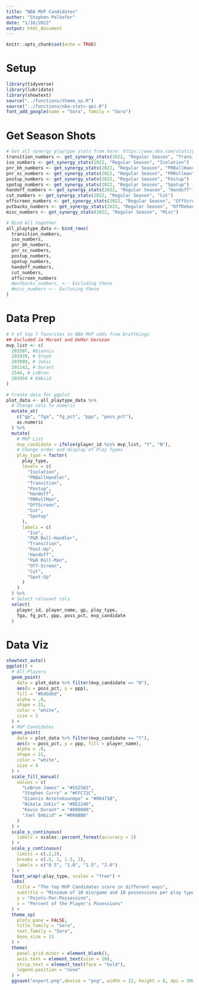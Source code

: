 ```yaml
---
title: "NBA MVP Candidates"
author: "Stephen Pelkofer"
date: "1/16/2022"
output: html_document
---
```


```r
knitr::opts_chunk$set(echo = TRUE)
```


# Setup

```r
library(tidyverse)
library(lubridate)
library(showtext)
source("../functions/theme_sp.R")
source("../functions/nba-stats-api.R")
font_add_google(name = "Sora", family = "Sora")
```


# Get Season Shots

```r
# Get all synergy playtype stats from here: https://www.nba.com/stats/players/{category}
transition_numbers <- get_synergy_stats(2022, "Regular Season", "Transition")
iso_numbers <- get_synergy_stats(2022, "Regular Season", "Isolation")
pnr_bh_numbers <- get_synergy_stats(2022, "Regular Season", "PRBallHandler")
pnr_sc_numbers <- get_synergy_stats(2022, "Regular Season", "PRRollman")
postup_numbers <- get_synergy_stats(2022, "Regular Season", "Postup")
spotup_numbers <- get_synergy_stats(2022, "Regular Season", "Spotup")
handoff_numbers <- get_synergy_stats(2022, "Regular Season", "Handoff")
cut_numbers <- get_synergy_stats(2022, "Regular Season", "Cut")
offscreen_numbers <- get_synergy_stats(2022, "Regular Season", "OffScreen")
putbacks_numbers <- get_synergy_stats(2022, "Regular Season", "OffRebound")
misc_numbers <- get_synergy_stats(2022, "Regular Season", "Misc")

# Bind All together
all_playtype_data <- bind_rows(
  transition_numbers,
  iso_numbers,
  pnr_bh_numbers,
  pnr_sc_numbers,
  postup_numbers,
  spotup_numbers,
  handoff_numbers,
  cut_numbers,
  offscreen_numbers
  #putbacks_numbers, <-- Excluding these
  #misc_numbers <-- Exclusing these
)
```

# Data Prep

```r
# 5 of top 7 favorites in NBA MVP odds from Draftkings
## Excluded Ja Morant and DeMar Derozan
mvp_list <- c(
  203507, #Giannis
  201939, # Steph
  203999, # Jokic
  201142, # Durant
  2544, # LeBron
  203954 # Embiid
)

# Create data for ggplot
plot_data <- all_playtype_data %>% 
  # Change cols to numeric
  mutate_at(
    c("gp", "fga", "fg_pct", "ppp", "poss_pct"),
    as.numeric
  ) %>% 
  mutate(
    # MVP List
    mvp_candidate = ifelse(player_id %in% mvp_list, "Y", "N"),
    # Change order and display of Play Types
    play_type = factor(
      play_type,
      levels = c(
        "Isolation",
        "PRBallHandler",
        "Transition",
        "Postup",
        "Handoff",
        "PRRollMan",
        "OffScreen",
        "Cut",
        "Spotup"
      ),
      labels = c(
        "Iso",
        "P&R Ball-Handler",
        "Transition",
        "Post-Up",
        "Handoff",
        "P&R Roll-Man",
        "Off-Screen",
        "Cut",
        "Spot-Up"
      )
    )
  ) %>% 
  # Select relevant cols
  select(
    player_id, player_name, gp, play_type, 
    fga, fg_pct, ppp, poss_pct, mvp_candidate
  )
```


# Data Viz

```r
showtext_auto()
ggplot() +
  # All-Players
  geom_point(
    data = plot_data %>% filter(mvp_candidate == "N"),
    aes(x = poss_pct, y = ppp),
    fill = "#bdbdbd",
    alpha = .8,
    shape = 21,
    color = "white",
    size = 2
  ) +
  # MVP Candidates
  geom_point(
    data = plot_data %>% filter(mvp_candidate == "Y"),
    aes(x = poss_pct, y = ppp, fill = player_name),
    alpha = .8,
    shape = 21,
    color = "white",
    size = 4
  ) +
  scale_fill_manual(
    values = c(
      "LeBron James" = "#552583",
      "Stephen Curry" = "#FFC72C",
      "Giannis Antetokounmpo" = "#00471B",
      "Nikola Jokic" = "#0E2240",
      "Kevin Durant" = "#000000",
      "Joel Embiid" = "#006BB6"
    )
  ) +
  scale_x_continuous(
    labels = scales::percent_format(accuracy = 1)
  ) +
  scale_y_continuous(
    limits = c(.2,2),
    breaks = c(.5, 1, 1.5, 2),
    labels = c("0.5", "1.0", "1.5", "2.0")
  ) +
  facet_wrap(~play_type, scales = "free") +
  labs(
    title = "The top MVP Candidates score in different ways",
    subtitle = "Minimum of 10 min/game and 10 possessions per play type to qualify",
    y = "Points-Per-Possession",
    x = "Percent of the Player's Posessions"
  ) +
  theme_sp(
    plots_pane = FALSE,
    title_family = "Sora",
    text_family = "Sora",
    base_size = 13
  ) +
  theme(
    panel.grid.minor = element_blank(),
    axis.text = element_text(size = 10),
    strip.text = element_text(face = "bold"),
    legend.position = "none"
  ) +
  ggsave("export.png",device = "png", width = 12, height = 8, dpi = 300)
```
